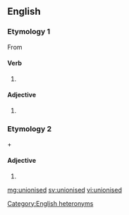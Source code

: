 ==English==

===Etymology 1===
From {{m|en|unionize}}

====Verb====
{{head|en|verb form}}

# {{en-past of|unionise}}

====Adjective====
{{en-adj}}

# {{alternative spelling of|unionized|lang=en}}

===Etymology 2===
{{m|en|un-}} + {{m|en|ionized}}

====Adjective====
{{en-adj}}

# {{alternative spelling of|unionized|lang=en}}

[[Category:English heteronyms]]

[[mg:unionised]]
[[sv:unionised]]
[[vi:unionised]]